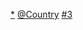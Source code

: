 {{template category|type=navbox}}
{{Categories by country|nocat}}

[[Category:各国高等院校|*]]
[[Category:高校导航模板|@Country]]
[[Category:各国学校导航模板|#3]]